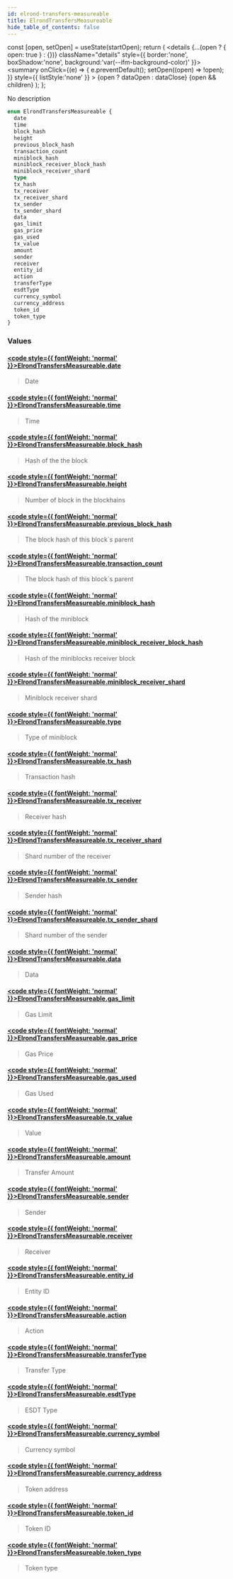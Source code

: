 ```yaml
---
id: elrond-transfers-measureable
title: ElrondTransfersMeasureable
hide_table_of_contents: false
---
```







  const [open, setOpen] = useState(startOpen);
  return (
    <details {...(open ? { open: true } : {})} className="details" style={{ border:'none', boxShadow:'none', background:'var(--ifm-background-color)' }}>
      <summary
        onClick={(e) => {
          e.preventDefault();
          setOpen((open) => !open);
        }}
        style={{ listStyle:'none' }}
      >
      {open ? dataOpen : dataClose}
      </summary>
      {open && children}
    </details>
  );
};








No description


```graphql
enum ElrondTransfersMeasureable {
  date
  time
  block_hash
  height
  previous_block_hash
  transaction_count
  miniblock_hash
  miniblock_receiver_block_hash
  miniblock_receiver_shard
  type
  tx_hash
  tx_receiver
  tx_receiver_shard
  tx_sender
  tx_sender_shard
  data
  gas_limit
  gas_price
  gas_used
  tx_value
  amount
  sender
  receiver
  entity_id
  action
  transferType
  esdtType
  currency_symbol
  currency_address
  token_id
  token_type
}
```




### Values

#### [<code style={{ fontWeight: 'normal' }}>ElrondTransfersMeasureable.<b>date</b></code>](#)  
> 
> 
> Date
> 

#### [<code style={{ fontWeight: 'normal' }}>ElrondTransfersMeasureable.<b>time</b></code>](#)  
> 
> 
> Time
> 

#### [<code style={{ fontWeight: 'normal' }}>ElrondTransfersMeasureable.<b>block_hash</b></code>](#)  
> 
> 
> Hash of the the block
> 

#### [<code style={{ fontWeight: 'normal' }}>ElrondTransfersMeasureable.<b>height</b></code>](#)  
> 
> 
> Number of block in the blockhains
> 

#### [<code style={{ fontWeight: 'normal' }}>ElrondTransfersMeasureable.<b>previous_block_hash</b></code>](#)  
> 
> 
> The block hash of this block`s parent
> 

#### [<code style={{ fontWeight: 'normal' }}>ElrondTransfersMeasureable.<b>transaction_count</b></code>](#)  
> 
> 
> The block hash of this block`s parent
> 

#### [<code style={{ fontWeight: 'normal' }}>ElrondTransfersMeasureable.<b>miniblock_hash</b></code>](#)  
> 
> 
> Hash of the miniblock
> 

#### [<code style={{ fontWeight: 'normal' }}>ElrondTransfersMeasureable.<b>miniblock_receiver_block_hash</b></code>](#)  
> 
> 
> Hash of the miniblocks receiver block
> 

#### [<code style={{ fontWeight: 'normal' }}>ElrondTransfersMeasureable.<b>miniblock_receiver_shard</b></code>](#)  
> 
> 
> Miniblock receiver shard
> 

#### [<code style={{ fontWeight: 'normal' }}>ElrondTransfersMeasureable.<b>type</b></code>](#)  
> 
> 
> Type of miniblock
> 

#### [<code style={{ fontWeight: 'normal' }}>ElrondTransfersMeasureable.<b>tx_hash</b></code>](#)  
> 
> 
> Transaction hash
> 

#### [<code style={{ fontWeight: 'normal' }}>ElrondTransfersMeasureable.<b>tx_receiver</b></code>](#)  
> 
> 
> Receiver hash
> 

#### [<code style={{ fontWeight: 'normal' }}>ElrondTransfersMeasureable.<b>tx_receiver_shard</b></code>](#)  
> 
> 
> Shard number of the receiver
> 

#### [<code style={{ fontWeight: 'normal' }}>ElrondTransfersMeasureable.<b>tx_sender</b></code>](#)  
> 
> 
> Sender hash
> 

#### [<code style={{ fontWeight: 'normal' }}>ElrondTransfersMeasureable.<b>tx_sender_shard</b></code>](#)  
> 
> 
> Shard number of the sender
> 

#### [<code style={{ fontWeight: 'normal' }}>ElrondTransfersMeasureable.<b>data</b></code>](#)  
> 
> 
> Data
> 

#### [<code style={{ fontWeight: 'normal' }}>ElrondTransfersMeasureable.<b>gas_limit</b></code>](#)  
> 
> 
> Gas Limit
> 

#### [<code style={{ fontWeight: 'normal' }}>ElrondTransfersMeasureable.<b>gas_price</b></code>](#)  
> 
> 
> Gas Price
> 

#### [<code style={{ fontWeight: 'normal' }}>ElrondTransfersMeasureable.<b>gas_used</b></code>](#)  
> 
> 
> Gas Used
> 

#### [<code style={{ fontWeight: 'normal' }}>ElrondTransfersMeasureable.<b>tx_value</b></code>](#)  
> 
> 
> Value
> 

#### [<code style={{ fontWeight: 'normal' }}>ElrondTransfersMeasureable.<b>amount</b></code>](#)  
> 
> 
> Transfer Amount
> 

#### [<code style={{ fontWeight: 'normal' }}>ElrondTransfersMeasureable.<b>sender</b></code>](#)  
> 
> 
> Sender
> 

#### [<code style={{ fontWeight: 'normal' }}>ElrondTransfersMeasureable.<b>receiver</b></code>](#)  
> 
> 
> Receiver
> 

#### [<code style={{ fontWeight: 'normal' }}>ElrondTransfersMeasureable.<b>entity_id</b></code>](#)  
> 
> 
> Entity ID
> 

#### [<code style={{ fontWeight: 'normal' }}>ElrondTransfersMeasureable.<b>action</b></code>](#)  
> 
> 
> Action
> 

#### [<code style={{ fontWeight: 'normal' }}>ElrondTransfersMeasureable.<b>transferType</b></code>](#)  
> 
> 
> Transfer Type
> 

#### [<code style={{ fontWeight: 'normal' }}>ElrondTransfersMeasureable.<b>esdtType</b></code>](#)  
> 
> 
> ESDT Type
> 

#### [<code style={{ fontWeight: 'normal' }}>ElrondTransfersMeasureable.<b>currency_symbol</b></code>](#)  
> 
> 
> Currency symbol
> 

#### [<code style={{ fontWeight: 'normal' }}>ElrondTransfersMeasureable.<b>currency_address</b></code>](#)  
> 
> 
> Token address
> 

#### [<code style={{ fontWeight: 'normal' }}>ElrondTransfersMeasureable.<b>token_id</b></code>](#)  
> 
> 
> Token ID
> 

#### [<code style={{ fontWeight: 'normal' }}>ElrondTransfersMeasureable.<b>token_type</b></code>](#)  
> 
> 
> Token type
> 




